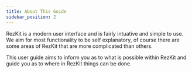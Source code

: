 ```yaml
---
title: About This Guide
sidebar_position: 2
---
```


RezKit is a modern user interface and is fairly intuative and simple to use. We aim for most functionality to be self explanatory, of course there are some areas of RezKit that are more complicated than others.

This user guide aims to inform you as to what is possible within RezKit and guide you as to where in RezKit things can be done.